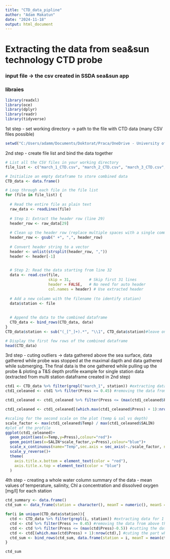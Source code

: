 ---
title: "CTD_data_pipline"
author: "Adam Makatun"
date: "2024-11-18"
output: html_document
---
# Extracting the data from sea&sun technology CTD probe

### input file -> the csv created in SSDA sea&sun app
### libraies
```{r}
library(readxl)
library(oce)
library(dplyr)
library(readr)
library(tidyverse)
```

1st step - set working directory -> path to the file with CTD data (many CSV files possible)
```{r}
setwd("C:/Users/adamm/Documents/Doktorat/Praca/OneDrive - University of Gdansk/Meroplankton_licencjat/R_operations") # windows example 
```

2nd step - create file list and bind the data together
```{r}
# List all the CSV files in your working directory
file_list <- c("march_1_CTD.csv", "march_2_CTD.csv", "march_3_CTD.csv", "march_4_CTD.csv", "april_1_CTD.csv", "april_2_CTD.csv", "april_3_CTD.csv", "april_4_CTD.csv") 

# Initialize an empty dataframe to store combined data
CTD_data <- data.frame()

# Loop through each file in the file list
for (file in file_list) {
  
  # Read the entire file as plain text
  raw_data <- readLines(file)
  
  # Step 1: Extract the header row (line 29)
  header_row <- raw_data[29]
  
  # Clean up the header row (replace multiple spaces with a single comma)
  header_row <- gsub(" +", ",", header_row)
  
  # Convert header string to a vector
  header <- unlist(strsplit(header_row, ","))
  header <- header[-1]

  
  # Step 2: Read the data starting from line 32
  data <- read.csv(file, 
                   skip = 31,        # Skip first 31 lines
                   header = FALSE,   # No need for auto header
                   col.names = header) # Use extracted header
  
  # Add a new column with the filename (to identify station)
  data$station <- file
  
  
  # Append the data to the combined dataframe
  CTD_data <- bind_rows(CTD_data, data)
}
CTD_data$station <- sub("(_[^_]+).*", "\\1", CTD_data$station)#leave only the first part of the name (cut the "_CTD.csv") - works only for the following naming;;; without this line, the variable "CTD_data$station" will be filled with the name of corresponding CSV file

# Display the first few rows of the combined dataframe
head(CTD_data)
```

3rd step - cuting outliers -> data gathered above the sea surface, data gathered while probe was stopped at the maximal dapth and data gathered while submerging. The final data is the one gathered while pulling up the probe
&
ploting a T&S depth profile
example for single station data (extracted from multi station dataframe created in 2nd step)
```{r}
ctd1 <- CTD_data %>% filter(grepl("march_1", station)) #extracting data for 1 station
ctd1_celeaned <- ctd1 %>% filter(Press >= 0.45) #removing the data from above the surface (assumption <- 0.45 m is a border)

ctd1_celeaned <- ctd1_celeaned %>% filter(Press <= (max(ctd1_celeaned$Press)-0.5)) #cutting the data from the deepest depth (depth_max-0.5 m as a buffor zone)

ctd1_celeaned <- ctd1_celeaned[(which.max(ctd1_celeaned$Press) + 1):nrow(ctd1_celeaned),] #cuting the part when the probe was going down; result ia a data from the deepest to the shallowest

#scaling for the second scale on the plot (temp & sal vs depth)
scale_factor <- max(ctd1_celeaned$Temp) / max(ctd1_celeaned$SALIN)
#plot of the profile
ggplot(ctd1_celeaned)+
  geom_point(aes(x=Temp,y=Press),colour="red")+
  geom_point(aes(x=SALIN*scale_factor,y=Press),colour="blue")+
  scale_x_continuous(name="Temp",sec.axis = sec_axis(~./scale_factor, name="Salinity"))+
  scale_y_reverse()+
  theme(
    axis.title.x.bottom = element_text(color = "red"),
    axis.title.x.top = element_text(color = "blue")
  )
```

4th step - creating a whole water column summary of the data - mean values of temperature, salinity, Chl a concentration and dissolved oxygen [mg/l] for each station
```{r,echo=F}
ctd_summary <- data.frame()
ctd_sum <- data_frame(station = character(), meanT = numeric(), meanS = numeric(), meanChl_A = numeric(), meanDO_mg = numeric())

for(i in unique(CTD_data$station)){
  ctd <- CTD_data %>% filter(grepl(i, station)) #extracting data for 1 station
  ctd <- ctd %>% filter(Press >= 0.45) #removing the data from above the surface (assumption <- 0.45 m is a border)
  ctd <- ctd %>% filter(Press <= (max(ctd$Press)-0.5)) #cutting the data from the deepest depth (depth_max-0.5 m as a buffor zone)
  ctd <- ctd[(which.max(ctd$Press) + 1):nrow(ctd),] #cuting the part when the probe was going down; result is a data from the deep to the shallow
  ctd_sum <- bind_rows(ctd_sum, data.frame(station = i, meanT = mean(ctd$Temp), meanS = mean(ctd$SALIN), meanChl_A = mean(ctd$Chl_A), meanDO_mg = mean(ctd$DO_mg))) #bnding the means together
}

ctd_sum
```